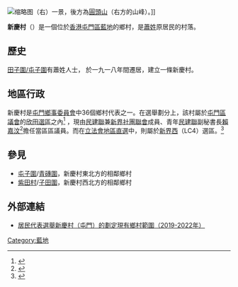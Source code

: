 [[File:Lam_Tei_Interchange_201309.jpg|缩略图]]（右）一景，後方為[[圓頭山|圓頭山]]（右方的山峰）。]]


'''新慶村'''（{{Lang-en|San Hing Tsuen}}）是一個位於[[香港|香港]][[屯門區|屯門區]][[藍地|藍地]]的鄉村，是[[蕭姓|蕭姓]]原居民的村落。

== 歷史 ==
[[屯子圍|田子圍/屯子圍]]有蕭姓人士， 於一九一八年間遷居，建立一條新慶村。

== 地區行政 ==
新慶村是[[屯門鄉事委員會|屯門鄉事委員會]]中36個鄉村代表之一。在選舉劃分上，該村屬於[[屯門區議會|屯門區議會]]的[[欣田_(選區)|欣田選區]]之內<ref>{{Cite web |url=http://www.eac.gov.hk/pdf/distco/maps/dc2015l.pdf |title=區議會選區分界圖—屯門區 |accessdate=2020-08-26 |archive-date=2018-01-24 |archive-url=https://web.archive.org/web/20180124072458/http://www.eac.gov.hk/pdf/distco/maps/dc2015l.pdf |dead-url=no }}</ref> ，現由[[民主建港協進聯盟|民建聯]]兼[[新界社團聯會|新界社團聯會]]成員、青年[[民主建港協進聯盟|民建聯]]副秘書長[[賴嘉汶|賴嘉汶]]<ref>{{Cite web |url=https://topick.hket.com/article/1842857/ |title=青年民建聯主席「吸Like力」不及女委員|work=hket |date=2017-06-23 |accessdate=2020-08-26 |archive-date=2018-01-24 |archive-url=https://web.archive.org/web/20180124072458/https://topick.hket.com/article/1842857/ |dead-url=no }}</ref>擔任當區區議員。而在[[香港立法會|立法會]][[地區直選_(香港)|地區直選]]中，則屬於[[新界西選區|新界西]]（LC4）選區。<ref>{{Cite web |url=http://www.eac.gov.hk/pdf/legco/2016/2016boundaries/lc2016ntw.pdf |title=立法會地方選區分界圖—新界西選區 |accessdate=2020-08-26 |archive-date=2018-11-23 |archive-url=https://web.archive.org/web/20181123050449/https://www.eac.gov.hk/pdf/legco/2016/2016boundaries/lc2016ntw.pdf |dead-url=no }}</ref>

== 參見 ==

* [[屯子圍|屯子圍]]/[[青磚圍|青磚圍]]，新慶村東北方的相鄰鄉村
*[[紫田村|紫田村]]/[[子田圍|子田圍]]，新慶村西北方的相鄰鄉村

== 外部連結 ==
{{commons category|San Hing Tsuen (Tuen Mun District)|新慶村 (屯門區)}}
* [https://www.had.gov.hk/rre/images/village_map1922/L/l-tm-14.pdf 居民代表選舉新慶村（屯門）的劃定現有鄉村範圍（2019-2022年）] {{Wayback|url=https://www.had.gov.hk/rre/images/village_map1922/L/l-tm-14.pdf |date=20191030153709 }}
{{HK-stub}}
{{coord|22.417740|113.978719|display=title}}
[[Category:藍地|Category:藍地]]